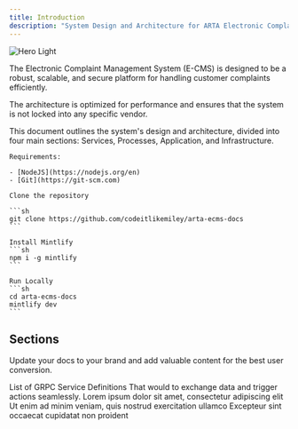 ```yaml
---
title: Introduction
description: "System Design and Architecture for ARTA Electronic Complaint Management System"
---
```


<img
  src="/images/blueprint.webp"
  alt="Hero Light"
/>

The Electronic Complaint Management System (E-CMS) is designed to be a robust, scalable, and secure platform for handling customer complaints efficiently.

The architecture is optimized for performance and ensures that the system is not locked into any specific vendor.

This document outlines the system's design and architecture, divided into four main sections: Services, Processes, Application, and Infrastructure.

<AccordionGroup>
  <Accordion icon="github" title="Run This Documentation Locally">

    Requirements:

    - [NodeJS](https://nodejs.org/en)
    - [Git](https://git-scm.com)

    Clone the repository

    ```sh
    git clone https://github.com/codeitlikemiley/arta-ecms-docs
    ```

    Install Mintlify
    ```sh
    npm i -g mintlify
    ```

    Run Locally
    ```sh
    cd arta-ecms-docs
    mintlify dev
    ```

  </Accordion>
</AccordionGroup>

## Sections

Update your docs to your brand and add valuable content for the best user conversion.

<CardGroup cols={2}>
  <Card title="Services" icon="square-1" href="/services">
    List of GRPC Service Definitions That would to exchange data and trigger actions seamlessly.
  </Card>
  <Card title="Processes" icon="square-2" href="/processes">
    Lorem ipsum dolor sit amet, consectetur adipiscing elit
  </Card>
  <Card title="Application" icon="square-3" href="/application">
    Ut enim ad minim veniam, quis nostrud exercitation ullamco
  </Card>
  <Card title="Infrastructure" icon="square-4" href="/infrastructure">
    Excepteur sint occaecat cupidatat non proident
  </Card>
</CardGroup>
